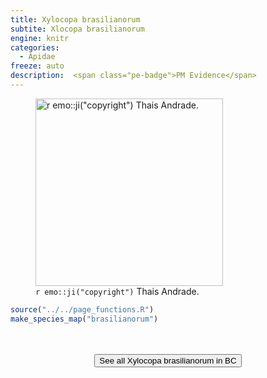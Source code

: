```yaml
---
title: Xylocopa brasilianorum
subtite: Xlocopa brasilianorum
engine: knitr
categories:
  - Apidae
freeze: auto
description:  <span class="pe-badge">PM Evidence</span>
---
```

![`r emo::ji("copyright")` Thais Andrade.](https://inaturalist-open-data.s3.amazonaws.com/photos/67851428/large.jpeg){height=300}





```r
source("../../page_functions.R")
make_species_map("brasilianorum")
```
<br><br>
<center>


<a href="https://inaturalist.ca/observations?place_id=any&subview=map&taxon_id=574678"><button type="button" class="btn btn-secondary">See all Xylocopa brasilianorum in BC <i class="fa-solid fa-arrow-up-right-from-square"></i> </button></a>
</center>
